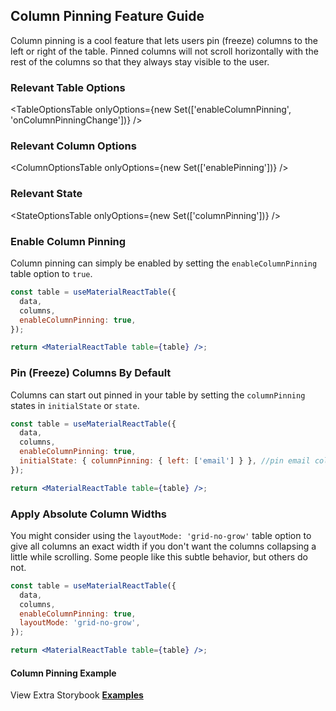 
<Head>
  <title>{'Column Pinning Feature Guide - Material React Table V2 Docs'}</title>
  <meta
    name="description"
    content="How to use and customize the column pinning features of Material React Table"
  />
</Head>

## Column Pinning Feature Guide

Column pinning is a cool feature that lets users pin (freeze) columns to the left or right of the table. Pinned columns will not scroll horizontally with the rest of the columns so that they always stay visible to the user.

### Relevant Table Options

<TableOptionsTable
  onlyOptions={new Set(['enableColumnPinning', 'onColumnPinningChange'])}
/>

### Relevant Column Options

<ColumnOptionsTable onlyOptions={new Set(['enablePinning'])} />

### Relevant State

<StateOptionsTable onlyOptions={new Set(['columnPinning'])} />

### Enable Column Pinning

Column pinning can simply be enabled by setting the `enableColumnPinning` table option to `true`.

```jsx
const table = useMaterialReactTable({
  data,
  columns,
  enableColumnPinning: true,
});

return <MaterialReactTable table={table} />;
```

### Pin (Freeze) Columns By Default

Columns can start out pinned in your table by setting the `columnPinning` states in `initialState` or `state`.

```jsx
const table = useMaterialReactTable({
  data,
  columns,
  enableColumnPinning: true,
  initialState: { columnPinning: { left: ['email'] } }, //pin email column to left by default
});

return <MaterialReactTable table={table} />;
```

### Apply Absolute Column Widths

You might consider using the `layoutMode: 'grid-no-grow'` table option to give all columns an exact width if you don't want the columns collapsing a little while scrolling. Some people like this subtle behavior, but others do not.

```jsx
const table = useMaterialReactTable({
  data,
  columns,
  enableColumnPinning: true,
  layoutMode: 'grid-no-grow',
});

return <MaterialReactTable table={table} />;
```

#### Column Pinning Example

<Example />

View Extra Storybook **[Examples](https://www.material-react-table.dev/?path=/story/features-column-pinning-examples)**
